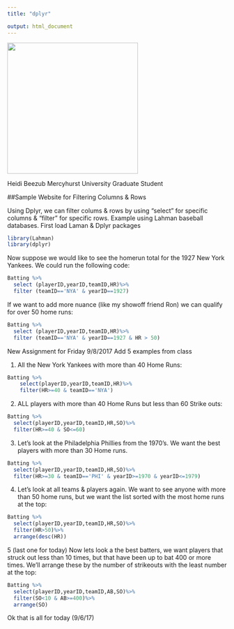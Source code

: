 ```yaml
---
title: "dplyr"

output: html_document
---
```


<img src="heidipic.png" width="300"/>

Heidi Beezub Mercyhurst University Graduate Student

##Sample Website for Filtering Columns & Rows

Using Dplyr, we can filter colums & rows by using "select" for specific columns & "filter" for specific rows.  Example using Lahman baseball databases.  First load Laman & Dplyr packages


```r
library(Lahman)
library(dplyr)
```

Now suppose we would like to see the homerun total for the 1927 New York Yankees.  We could run the following code:

```r
Batting %>%
  select (playerID,yearID,teamID,HR)%>%
  filter (teamID=='NYA' & yearID==1927)
```


If we want to add more nuance (like my showoff friend Ron) we can qualify for over 50 home runs:

```r
Batting %>%
  select (playerID,yearID,teamID,HR)%>%
  filter (teamID=='NYA' & yearID==1927 & HR > 50)
```


New Assignment for Friday 9/8/2017
Add 5 examples from class

1. All the New York Yankees with more than 40 Home Runs:

```r
Batting %>%
    select(playerID,yearID,teamID,HR)%>%
    filter(HR>=40 & teamID=='NYA')
```


2. ALL players with more than 40 Home Runs but less than 60 Strike outs:

```r
Batting %>%
  select(playerID,yearID,teamID,HR,SO)%>%
  filter(HR>=40 & SO<=60)
```

3. Let's look at the Philadelphia Phillies from the 1970's.  We want the best players with more than 30 Home runs.

```r
Batting %>%
  select(playerID,yearID,teamID,HR,SO)%>%
  filter(HR>=30 & teamID=='PHI' & yearID>=1970 & yearID<=1979)

```


4. Let's look at all teams & players again. We want to see anyone with more than 50 home runs, but we want the list sorted with the most home runs at the top:

```r
Batting %>%
  select(playerID,yearID,teamID,HR,SO)%>%
  filter(HR>50)%>%
  arrange(desc(HR))
```

5 (last one for today)
Now lets look a the best batters, we want players that struck out less than 10 times, but that have been up to bat 400 or more times.  We'll arrange these by the number of strikeouts with the least number at the top:

```r
Batting %>%
  select(playerID,yearID,teamID,AB,SO)%>%
  filter(SO<10 & AB>=400)%>%
  arrange(SO)
```


Ok that is all for today (9/6/17)